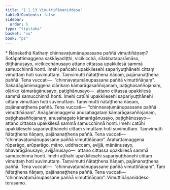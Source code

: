 ```yaml
---
title: "1.1.13 Vimuttiñāṇaniddesa"
tableOfContents: false
sidebar:
  order: 5
type: "tipitaka"
basket: "su"
book: "ps"
---
```



<DynamicBreadcrumb />

<Paragraph type="center" book="ps">
* Ñāṇakathā
</Paragraph>


<Division number="64" book="ps">

<Paragraph number="461" book="ps">
Kathaṃ chinnavaṭumānupassane paññā vimuttiñāṇaṃ? Sotāpattimaggena sakkāyadiṭṭhi, vicikicchā, sīlabbataparāmāso, diṭṭhānusayo, vicikicchānusayo attano cittassa upakkilesā sammā samucchinnā honti. Imehi pañcahi upakkilesehi sapariyuṭṭhānehi cittaṃ vimuttaṃ hoti suvimuttaṃ. Taṃvimutti ñātaṭṭhena ñāṇaṃ, pajānanaṭṭhena paññā. Tena vuccati—  “chinnavaṭumānupassane paññā vimuttiñāṇaṃ”.
</Paragraph>

<Paragraph number="462" book="ps">
Sakadāgāmimaggena oḷārikaṃ kāmarāgasaññojanaṃ, paṭighasaññojanaṃ, oḷāriko kāmarāgānusayo, paṭighānusayo—  attano cittassa upakkilesā sammā samucchinnā honti. Imehi catūhi upakkilesehi sapariyuṭṭhānehi cittaṃ vimuttaṃ hoti suvimuttaṃ. Taṃvimutti ñātaṭṭhena ñāṇaṃ, pajānanaṭṭhena paññā. Tena vuccati—  “chinnavaṭumānupassane paññā vimuttiñāṇaṃ”.
</Paragraph>

<Paragraph number="463" book="ps">
Anāgāmimaggena anusahagataṃ kāmarāgasaññojanaṃ, paṭighasaññojanaṃ, anusahagato kāmarāgānusayo, paṭighānusayo—  attano cittassa upakkilesā sammā samucchinnā honti. Imehi catūhi upakkilesehi sapariyuṭṭhānehi cittaṃ vimuttaṃ hoti suvimuttaṃ. Taṃvimutti ñātaṭṭhena ñāṇaṃ, pajānanaṭṭhena paññā. Tena vuccati—  “chinnavaṭumānupassane paññā vimuttiñāṇaṃ”.
</Paragraph>

<Paragraph number="464" book="ps">
Arahattamaggena rūparāgo, arūparāgo, māno, uddhaccaṃ, avijjā, mānānusayo, bhavarāgānusayo, avijjānusayo—  attano cittassa upakkilesā sammā samucchinnā honti. Imehi aṭṭhahi upakkilesehi sapariyuṭṭhānehi cittaṃ vimuttaṃ hoti suvimuttaṃ. Taṃvimutti ñātaṭṭhena ñāṇaṃ, pajānanaṭṭhena paññā. Tena vuccati—  “chinnavaṭumānupassane paññā vimuttiñāṇaṃ”. Taṃ ñātaṭṭhena ñāṇaṃ, pajānanaṭṭhena paññā. Tena vuccati—  “chinnavaṭumānupassane paññā vimuttiñāṇaṃ”.

</Paragraph>
</Division>

<Paragraph number="465" type="center" book="ps">
Vimuttiñāṇaniddeso terasamo.
</Paragraph>